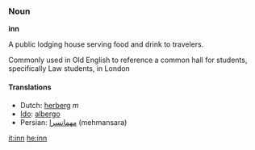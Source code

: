===Noun===
'''inn'''

A public lodging house serving food and drink to travelers.

Commonly used in Old English to reference a common hall for students, specifically Law students, in London


====Translations====
*Dutch: [[herberg]] ''m''
*[[Ido]]: [[albergo]]
*Persian: [[مهمانسرا]] (mehmansara)

[[it:inn]]
[[he:inn]]